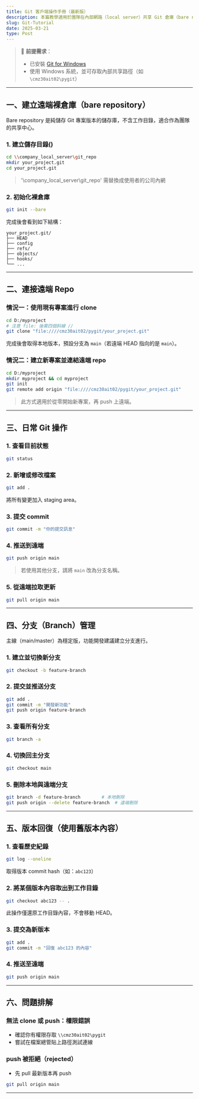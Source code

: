 ```yaml
---
title: Git 客戶端操作手冊（最新版）
description: 本篇教學適用於團隊在內部網路（local server）共享 Git 倉庫（bare repository）的情境。將說明如何透過 Git Bash 或 CMD 進行 clone、commit、push、pull 與 branch 操作，並搭配 Git 最新版本（含 `main` 預設分支）進行講解。
slug: Git-Tutorial
date: 2025-03-21
type: Post
---
```


> 📌 **前提需求**：
>
> - 已安裝 [Git for Windows](https://git-scm.com/download/win)
> - 使用 Windows 系統，並可存取內部共享路徑（如 `\cmz30ait02\pygit`）

---

## 一、建立遠端裸倉庫（bare repository）

Bare repository 是純儲存 Git 專案版本的儲存庫，不含工作目錄，適合作為團隊的共享中心。

### 1. 建立儲存目錄()

```bash
cd \\company_local_server\git_repo
mkdir your_project.git
cd your_project.git
```

> '\\company_local_server\git_repo' 需替換成使用者的公司內網

### 2. 初始化裸倉庫

```bash
git init --bare
```

完成後會看到如下結構：

```plaintext
your_project.git/
├── HEAD
├── config
├── refs/
├── objects/
├── hooks/
└── ...
```

---

## 二、連接遠端 Repo

### 情況一：使用現有專案進行 clone

```bash
cd D:/myproject
# 注意 file: 後需四個斜線 //
git clone "file:////cmz30ait02/pygit/your_project.git"
```

完成後會取得本地版本，預設分支為 `main`（若遠端 HEAD 指向的是 `main`）。

### 情況二：建立新專案並連結遠端 repo

```bash
cd D:/myproject
mkdir myproject && cd myproject
git init
git remote add origin "file:////cmz30ait02/pygit/your_project.git"
```

> 此方式適用於從零開始新專案，再 push 上遠端。

---

## 三、日常 Git 操作

### 1. 查看目前狀態

```bash
git status
```

### 2. 新增或修改檔案

```bash
git add .
```

將所有變更加入 staging area。

### 3. 提交 commit

```bash
git commit -m "你的提交訊息"
```

### 4. 推送到遠端

```bash
git push origin main
```

> 若使用其他分支，請將 `main` 改為分支名稱。

### 5. 從遠端拉取更新

```bash
git pull origin main
```

---

## 四、分支（Branch）管理

主線（main/master）為穩定版，功能開發建議建立分支進行。

### 1. 建立並切換新分支

```bash
git checkout -b feature-branch
```

### 2. 提交並推送分支

```bash
git add .
git commit -m "開發新功能"
git push origin feature-branch
```

### 3. 查看所有分支

```bash
git branch -a
```

### 4. 切換回主分支

```bash
git checkout main
```

### 5. 刪除本地與遠端分支

```bash
git branch -d feature-branch        # 本地刪除
git push origin --delete feature-branch  # 遠端刪除
```

---

## 五、版本回復（使用舊版本內容）

### 1. 查看歷史紀錄

```bash
git log --oneline
```

取得版本 commit hash（如：`abc123`）

### 2. 將某個版本內容取出到工作目錄

```bash
git checkout abc123 -- .
```

此操作僅還原工作目錄內容，不會移動 HEAD。

### 3. 提交為新版本

```bash
git add .
git commit -m "回復 abc123 的內容"
```

### 4. 推送至遠端

```bash
git push origin main
```

---

## 六、問題排解

### 無法 clone 或 push：權限錯誤

- 確認你有權限存取 `\\cmz30ait02\pygit`
- 嘗試在檔案總管貼上路徑測試連線

### push 被拒絕（rejected）

- 先 pull 最新版本再 push

```bash
git pull origin main
```

---
